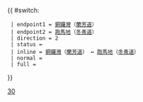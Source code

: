 {{ #switch: {{{format|}}}
  | endpoint1 = [[銅鑼灣]]（[[蘭芳道]]）
  | endpoint2 = [[跑馬地]]（[[冬青道]]）
  | direction = 2
  | status = 
  | inline = [[銅鑼灣]]（[[蘭芳道]]） ↔ [[跑馬地]]（[[冬青道]]）
  | normal =
  | full =
}}<noinclude>[[Category:港島專線小巴路線模板|30]]</noinclude>